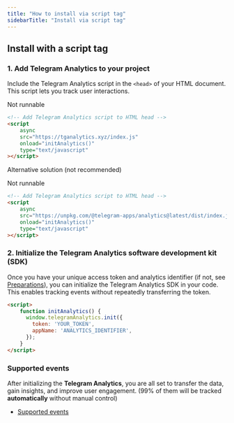 ```yaml
---
title: "How to install via script tag"
sidebarTitle: "Install via script tag"
---
```


## Install with a script tag

### 1. Add Telegram Analytics to your project

Include the Telegram Analytics script in the `<head>` of your HTML document. This script lets you track user interactions.

Not runnable

```html
<!-- Add Telegram Analytics script to HTML head -->
<script
    async
    src="https://tganalytics.xyz/index.js"
    onload="initAnalytics()"
    type="text/javascript"
></script>
```

Alternative solution (not recommended)

Not runnable

```html
<!-- Add Telegram Analytics script to HTML head -->
<script
    async
    src="https://unpkg.com/@telegram-apps/analytics@latest/dist/index.js"
    onload="initAnalytics()"
    type="text/javascript"
></script>
```

### 2. Initialize the Telegram Analytics software development kit (SDK)

Once you have your unique access token and analytics identifier (if not, see [Preparations](/ecosystem/tma/analytics/preparation)), you can initialize the Telegram Analytics SDK in your code. This enables tracking events without repeatedly transferring the token.

```html
<script>
    function initAnalytics() {
      window.telegramAnalytics.init({
        token: 'YOUR_TOKEN',
        appName: 'ANALYTICS_IDENTIFIER',
      });
    }
</script>
```

### Supported events

After initializing the **Telegram Analytics**, you are all set to transfer the data, gain insights, and improve user engagement. (99% of them will be tracked **automatically** without manual control)

- [Supported events](/ecosystem/tma/analytics/supported-events)
